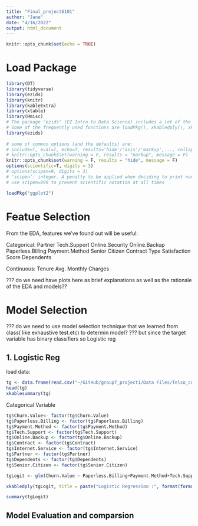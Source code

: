 ```yaml
---
title: "Final_project6101"
author: "Jane"
date: "4/16/2022"
output: html_document
---
```


```r
knitr::opts_chunk$set(echo = TRUE)
```


# Load Package
```r
library(DT)
library(tidyverse)
library(ezids)
library(knitr)
library(kableExtra)
library(xtable)
library(Hmisc)
# The package "ezids" (EZ Intro to Data Science) includes a lot of the helper functions we developed for the course. 
# Some of the frequently used functions are loadPkg(), xkabledply(), xkablesummary(), uzscale(), etc.
library(ezids)
 
# some of common options (and the defaults) are: 
# include=T, eval=T, echo=T, results='hide'/'asis'/'markup',..., collapse=F, warning=T, message=T, error=T, cache=T, fig.width=6, fig.height=4, fig.dim=c(6,4) #inches, fig.align='left'/'center','right', 
# knitr::opts_chunk$set(warning = F, results = "markup", message = F)
knitr::opts_chunk$set(warning = F, results = "hide", message = F)
options(scientific=T, digits = 3) 
# options(scipen=9, digits = 3) 
# ‘scipen’: integer. A penalty to be applied when deciding to print numeric values in fixed or exponential notation.  Positive values bias towards fixed and negative towards scientific notation: fixed notation will be preferred unless it is more than ‘scipen’ digits wider.
# use scipen=999 to prevent scientific notation at all times

```

```r
loadPkg("ggplot2")
```

# Featue Selection

From the EDA, features we've found out will be useful:

Categorical: 
Partner 
Tech.Support 
Online.Security 
Online.Backup 
Paperless.Billing 
Payment.Method 
Senior Citizen
Contract Type
Satisfaction Score
Dependents

Continuous:
Tenure
Avg. Monthly Charges

??? do we need have plots here as brief explanations as well as the rationale of the EDA and models??


# Model Selection

??? do we need to use model selection technique that we learned from class( like exhaustive test.etc) to determin model?
??? but  since the target variable has binary classifiers so Logistic reg

## 1. Logistic Reg

load data:
```r
tg <- data.frame(read.csv("~/GitHub/group7_project1/Data Files/Telco_customer_churn.csv")) 
head(tg)
xkablesummary(tg)

```

Categorical Variable

```r
tg$Churn.Value<- factor(tg$Churn.Value)
tg$Paperless.Billing <- factor(tg$Paperless.Billing)
tg$Payment.Method <- factor(tg$Payment.Method)
tg$Tech.Support <- factor(tg$Tech.Support)
tg$Online.Backup <- factor(tg$Online.Backup)
tg$Contract <- factor(tg$Contract)
tg$Internet.Service <- factor(tg$Internet.Service)
tg$Partner <- factor(tg$Partner)
tg$Dependents <- factor(tg$Dependents)
tg$Senior.Citizen <- factor(tg$Senior.Citizen)
```

```r

tgLogit <- glm(Churn.Value ~ Paperless.Billing+Payment.Method+Tech.Support+Online.Backup+Contract+Internet.Service+Partner+Senior.Citizen+Dependents , data = tg, family = "binomial")
```

```r
xkabledply(tgLogit, title = paste("Logistic Regression :", format(formula(tgLogit)) ))
```


```r
summary(tgLogit)
```



## Model Evaluation and comparsion
